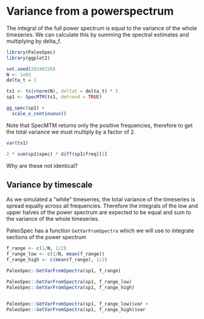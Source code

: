 # Variance from a powerspectrum

The integral of the full power spectrum is equal to the variance of the whole timeseries. We can calculate this by summing the spectral estimates and multiplying by delta_f. 


```r
library(PaleoSpec)
library(ggplot2)
```

```r
set.seed(20240228)
N <- 1e03
delta_t = 1

ts1 <- ts(rnorm(N), deltat = delta_t) * 5
sp1 <- SpecMTM(ts1, detrend = TRUE)
```

```r
gg_spec(sp1) +
  scale_x_continuous() 
```

Note that SpecMTM returns only the positive frequencies, therefore to get the total variance we must multiply by a factor of 2.

```r
var(ts1)

2 * sum(sp1$spec) * diff(sp1$freq)[1]
```

Why are these not identical?

## Variance by timescale

As we simulated a "white" timeseries, the total variance of the timeseries is spread equally across all frequencies. Therefore the integrals of the low and upper halves of the power spectrum are expected to be equal and sum to the variance of the whole timeseries.

PaleoSpec has a function `GetVarFromSpectra` which we will use to integrate sections of the power spectrum

```r

f_range <- c(1/N, 1/2)
f_range_low <- c(1/N, mean(f_range))
f_range_high <- c(mean(f_range), 1/2)

PaleoSpec::GetVarFromSpectra(sp1, f_range)

PaleoSpec::GetVarFromSpectra(sp1, f_range_low)
PaleoSpec::GetVarFromSpectra(sp1, f_range_high)


PaleoSpec::GetVarFromSpectra(sp1, f_range_low)$var +
PaleoSpec::GetVarFromSpectra(sp1, f_range_high)$var

```
